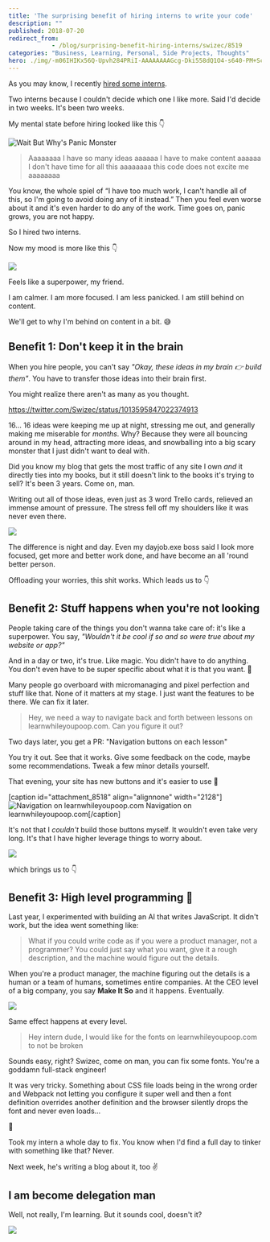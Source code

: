 ```yaml
---
title: 'The surprising benefit of hiring interns to write your code'
description: ""
published: 2018-07-20
redirect_from: 
            - /blog/surprising-benefit-hiring-interns/swizec/8519
categories: "Business, Learning, Personal, Side Projects, Thoughts"
hero: ./img/-m06IHIKx56Q-Upvh284PRiI-AAAAAAAAGcg-Dki558dQ1O4-s640-PM+Scare+2.png
---
```

As you may know, I recently [hired some interns](https://swizec.com/blog/hire-these-interns/swizec/8500).



Two interns because I couldn&#x27;t decide which one I like more. Said I&#x27;d decide in two weeks. It&#x27;s been two weeks.



My mental state before hiring looked like this 👇



![Wait But Why&#x27;s Panic Monster](./img/-m06IHIKx56Q-Upvh284PRiI-AAAAAAAAGcg-Dki558dQ1O4-s640-PM+Scare+2.png)



> Aaaaaaaa I have so many ideas aaaaaa I have to make content aaaaaa I don&#x27;t have time for all this aaaaaaaa this code does not excite me aaaaaaaa



You know, the whole spiel of “I have too much work, I can&#x27;t handle all of this, so I&#x27;m going to avoid doing any of it instead.” Then you feel even worse about it and it&#x27;s even harder to do any of the work. Time goes on, panic grows, you are not happy.



So I hired two interns.



Now my mood is more like this 👇



![](./img/media-26xBENWdka2DSvvag-giphy.gif)



Feels like a superpower, my friend.



I am calmer. I am more focused. I am less panicked. I am still behind on content.



We&#x27;ll get to why I&#x27;m behind on content in a bit. 😅



## Benefit 1: Don&#x27;t keep it in the brain



When you hire people, you can&#x27;t say _&quot;Okay, these ideas in my brain 👉 build them&quot;_. You have to transfer those ideas into their brain first.



You might realize there aren&#x27;t as many as you thought.



https://twitter.com/Swizec/status/1013595847022374913



16… 16 ideas were keeping me up at night, stressing me out, and generally making me miserable for _months_. Why? Because they were all bouncing around in my head, attracting more ideas, and snowballing into a big scary monster that I just didn&#x27;t want to deal with.



Did you know my blog that gets the most traffic of any site I own _and_ it directly ties into my books, but it still doesn&#x27;t link to the books it&#x27;s trying to sell? It&#x27;s been 3 years. Come on, man.



Writing out all of those ideas, even just as 3 word Trello cards, relieved an immense amount of pressure. The stress fell off my shoulders like it was never even there.



![](./img/media-YA6dmVW0gfIw8-giphy.gif)



The difference is night and day. Even my dayjob.exe boss said I look more focused, get more and better work done, and have become an all &#x27;round better person.



Offloading your worries, this shit works. Which leads us to 👇



## Benefit 2: Stuff happens when you&#x27;re not looking



People taking care of the things you don&#x27;t wanna take care of: it&#x27;s like a superpower. You say, _&quot;Wouldn&#x27;t it be cool if so and so were true about my website or app?&quot;_



And in a day or two, it&#x27;s true. Like magic. You didn&#x27;t have to do anything. You don&#x27;t even have to be super specific about what it is that you want. 🤨



Many people go overboard with micromanaging and pixel perfection and stuff like that. None of it matters at my stage. I just want the features to be there. We can fix it later.



> Hey, we need a way to navigate back and forth between lessons on learnwhileyoupoop.com. Can you figure it out?



Two days later, you get a PR: &quot;Navigation buttons on each lesson&quot;



You try it out. See that it works. Give some feedback on the code, maybe some recommendations. Tweak a few minor details yourself.



That evening, your site has new buttons and it&#x27;s easier to use 🎉



\[caption id=&quot;attachment_8518&quot; align=&quot;alignnone&quot; width=&quot;2128&quot;]![Navigation on learnwhileyoupoop.com](./img/blog-wp-content-uploads-2018-07-screenshot.png) Navigation on learnwhileyoupoop.com\[/caption]



It&#x27;s not that I _couldn&#x27;t_ build those buttons myself. It wouldn&#x27;t even take very long. It&#x27;s that I have higher leverage things to worry about.



[![](./img/blog-wp-content-uploads-2018-07-0_gDit71HzP-KJ9JJT-1024x1022.png)](https://medium.com/@swizec/do-more-work-less-993867826355)



  
which brings us to 👇



## Benefit 3: High level programming 🤘



Last year, I experimented with building an AI that writes JavaScript. It didn&#x27;t work, but the idea went something like:



> What if you could write code as if you were a product manager, not a programmer? You could just say what you want, give it a rough description, and the machine would figure out the details.



When you&#x27;re a product manager, the machine figuring out the details is a human or a team of humans, sometimes entire companies. At the CEO level of a big company, you say **Make It So** and it happens. Eventually.



![](./img/media-bKnEnd65zqxfq-giphy.gif)



Same effect happens at every level.



> Hey intern dude, I would like for the fonts on learnwhileyoupoop.com to not be broken



Sounds easy, right? Swizec, come on man, you can fix some fonts. You&#x27;re a goddamn full-stack engineer!



It was very tricky. Something about CSS file loads being in the wrong order and Webpack not letting you configure it super well and then a font definition overrides another definition and the browser silently drops the font and never even loads…



🤯



Took my intern a whole day to fix. You know when I&#x27;d find a full day to tinker with something like that? Never.



Next week, he&#x27;s writing a blog about it, too ✌️



## I am become delegation man



Well, not really, I&#x27;m learning. But it sounds cool, doesn&#x27;t it?



![](./img/media-3oEjHH2CAgweWX4qnS-giphy.gif)